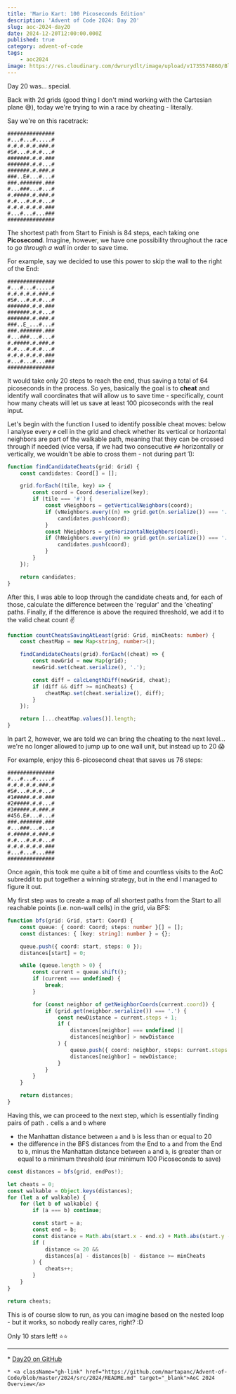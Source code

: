 ```yaml
---
title: 'Mario Kart: 100 Picoseconds Edition'
description: 'Advent of Code 2024: Day 20'
slug: aoc-2024-day20
date: 2024-12-20T12:00:00.000Z
published: true
category: advent-of-code
tags:
    - aoc2024
image: https://res.cloudinary.com/dwrurydlt/image/upload/v1735574860/Blog/2024-day-20_ufqzz8.webp
---
```


Day 20 was… special.

Back with 2d grids (good thing I don't mind working with the Cartesian plane 😅), today we're trying to win a race by cheating - literally.

Say we're on this racetrack:

```aoc
###############
#...#...#.....#
#.#.#.#.#.###.#
#S#...#.#.#...#
#######.#.#.###
#######.#.#...#
#######.#.###.#
###..E#...#...#
###.#######.###
#...###...#...#
#.#####.#.###.#
#.#...#.#.#...#
#.#.#.#.#.#.###
#...#...#...###
###############
```

The shortest path from Start to Finish is 84 steps, each taking one **Picosecond**. Imagine, however, we have one possibility throughout the race to _go through a wall_ in order to save time.

For example, say we decided to use this power to skip the wall to the right of the End:

```aoc
###############
#...#...#.....#
#.#.#.#.#.###.#
#S#...#.#.#...#
#######.#.#.###
#######.#.#...#
#######.#.###.#
###..E_...#...#
###.#######.###
#...###...#...#
#.#####.#.###.#
#.#...#.#.#...#
#.#.#.#.#.#.###
#...#...#...###
###############
```

It would take only 20 steps to reach the end, thus saving a total of 64 picoseconds in the process. So yes, basically the goal is to **cheat** and identify wall coordinates that will allow us to save time - specifically, count how many cheats will let us save at least 100 picoseconds with the real input.

Let's begin with the function I used to identify possible cheat moves: below I analyse every `#` cell in the grid and check whether its vertical or horizontal neighbors are part of the walkable path, meaning that they can be crossed through if needed (vice versa, if we had two consecutive `##` horizontally or vertically, we wouldn't be able to cross them - not during part 1):

```ts
function findCandidateCheats(grid: Grid) {
    const candidates: Coord[] = [];

    grid.forEach((tile, key) => {
        const coord = Coord.deserialize(key);
        if (tile === '#') {
            const vNeighbors = getVerticalNeighbors(coord);
            if (vNeighbors.every((n) => grid.get(n.serialize()) === '.')) {
                candidates.push(coord);
            }
            const hNeighbors = getHorizontalNeighbors(coord);
            if (hNeighbors.every((n) => grid.get(n.serialize()) === '.')) {
                candidates.push(coord);
            }
        }
    });

    return candidates;
}
```

After this, I was able to loop through the candidate cheats and, for each of those, calculate the difference between the 'regular' and the 'cheating' paths. Finally, if the difference is above the required threshold, we add it to the valid cheat count ✌️

```ts
function countCheatsSavingAtLeast(grid: Grid, minCheats: number) {
    const cheatMap = new Map<string, number>();

    findCandidateCheats(grid).forEach((cheat) => {
        const newGrid = new Map(grid);
        newGrid.set(cheat.serialize(), '.');

        const diff = calcLengthDiff(newGrid, cheat);
        if (diff && diff >= minCheats) {
            cheatMap.set(cheat.serialize(), diff);
        }
    });

    return [...cheatMap.values()].length;
}
```

In part 2, however, we are told we can bring the cheating to the next level… we're no longer allowed to jump up to one wall unit, but instead up to 20 😱

For example, enjoy this 6-picosecond cheat that saves us 76 steps:

```aoc
###############
#...#...#.....#
#.#.#.#.#.###.#
#S#...#.#.#...#
#1#####.#.#.###
#2#####.#.#...#
#3#####.#.###.#
#456.E#...#...#
###.#######.###
#...###...#...#
#.#####.#.###.#
#.#...#.#.#...#
#.#.#.#.#.#.###
#...#...#...###
###############
```

Once again, this took me quite a bit of time and countless visits to the AoC subreddit to put together a winning strategy, but in the end I managed to figure it out.

My first step was to create a map of all shortest paths from the Start to all reachable points (i.e. non-wall cells) in the grid, via BFS:

```ts
function bfs(grid: Grid, start: Coord) {
    const queue: { coord: Coord; steps: number }[] = [];
    const distances: { [key: string]: number } = {};

    queue.push({ coord: start, steps: 0 });
    distances[start] = 0;

    while (queue.length > 0) {
        const current = queue.shift();
        if (current === undefined) {
            break;
        }

        for (const neighbor of getNeighborCoords(current.coord)) {
            if (grid.get(neighbor.serialize()) === '.') {
                const newDistance = current.steps + 1;
                if (
                    distances[neighbor] === undefined ||
                    distances[neighbor] > newDistance
                ) {
                    queue.push({ coord: neighbor, steps: current.steps + 1 });
                    distances[neighbor] = newDistance;
                }
            }
        }
    }

    return distances;
}
```

Having this, we can proceed to the next step, which is essentially finding pairs of path `.` cells `a` and `b` where

- the Manhattan distance between `a` and `b` is less than or equal to 20
- the difference in the BFS distances from the End to `a` and from the End to `b`, minus the Manhattan distance between `a` and `b`, is greater than or equal to a minimum threshold (our minimum 100 Picoseconds to save)

```ts
const distances = bfs(grid, endPos!);

let cheats = 0;
const walkable = Object.keys(distances);
for (let a of walkable) {
    for (let b of walkable) {
        if (a === b) continue;

        const start = a;
        const end = b;
        const distance = Math.abs(start.x - end.x) + Math.abs(start.y - end.y);
        if (
            distance <= 20 &&
            distances[a] - distances[b] - distance >= minCheats
        ) {
            cheats++;
        }
    }
}

return cheats;
```

This is of course slow to run, as you can imagine based on the nested loop - but it works, so nobody really cares, right? :D

Only 10 stars left! ⭐⭐

---

<div className="flex flex-col gap-2">
    * <a className="gh-link" href="https://github.com/martapanc/Advent-of-Code/blob/master/2024/src/2024/day20/day20.ts" target="_blank">Day20 on GitHub</a>

    * <a className="gh-link" href="https://github.com/martapanc/Advent-of-Code/blob/master/2024/src/2024/README.md" target="_blank">AoC 2024 Overview</a>

</div>
